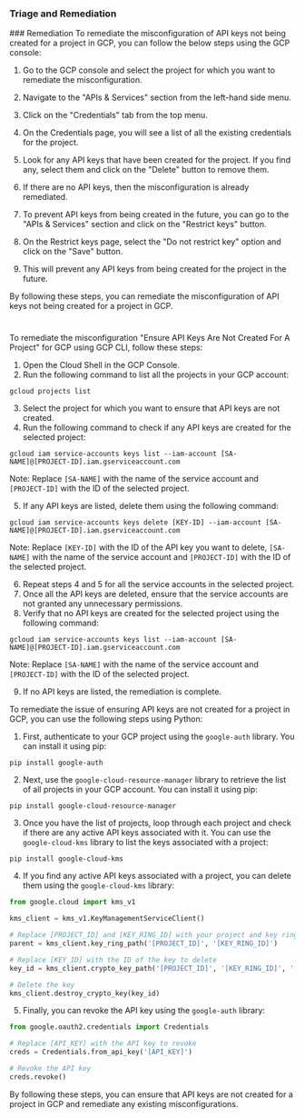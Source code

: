 
### Triage and Remediation
<Tabs>
<Tab title='Remediation'>
### Remediation

<AccordionGroup>
<Accordion title='Using Console' defaultOpen='true'>
To remediate the misconfiguration of API keys not being created for a project in GCP, you can follow the below steps using the GCP console:

1. Go to the GCP console and select the project for which you want to remediate the misconfiguration.

2. Navigate to the "APIs & Services" section from the left-hand side menu.

3. Click on the "Credentials" tab from the top menu.

4. On the Credentials page, you will see a list of all the existing credentials for the project.

5. Look for any API keys that have been created for the project. If you find any, select them and click on the "Delete" button to remove them.

6. If there are no API keys, then the misconfiguration is already remediated.

7. To prevent API keys from being created in the future, you can go to the "APIs & Services" section and click on the "Restrict keys" button.

8. On the Restrict keys page, select the "Do not restrict key" option and click on the "Save" button.

9. This will prevent any API keys from being created for the project in the future.

By following these steps, you can remediate the misconfiguration of API keys not being created for a project in GCP.

#
</Accordion>

<Accordion title='Using CLI'>
To remediate the misconfiguration "Ensure API Keys Are Not Created For A Project" for GCP using GCP CLI, follow these steps:

1. Open the Cloud Shell in the GCP Console.
2. Run the following command to list all the projects in your GCP account:

```
gcloud projects list
```

3. Select the project for which you want to ensure that API keys are not created.
4. Run the following command to check if any API keys are created for the selected project:

```
gcloud iam service-accounts keys list --iam-account [SA-NAME]@[PROJECT-ID].iam.gserviceaccount.com
```

Note: Replace `[SA-NAME]` with the name of the service account and `[PROJECT-ID]` with the ID of the selected project.

5. If any API keys are listed, delete them using the following command:

```
gcloud iam service-accounts keys delete [KEY-ID] --iam-account [SA-NAME]@[PROJECT-ID].iam.gserviceaccount.com
```

Note: Replace `[KEY-ID]` with the ID of the API key you want to delete, `[SA-NAME]` with the name of the service account and `[PROJECT-ID]` with the ID of the selected project.

6. Repeat steps 4 and 5 for all the service accounts in the selected project.
7. Once all the API keys are deleted, ensure that the service accounts are not granted any unnecessary permissions.
8. Verify that no API keys are created for the selected project using the following command:

```
gcloud iam service-accounts keys list --iam-account [SA-NAME]@[PROJECT-ID].iam.gserviceaccount.com
```

Note: Replace `[SA-NAME]` with the name of the service account and `[PROJECT-ID]` with the ID of the selected project.

9. If no API keys are listed, the remediation is complete.
</Accordion>

<Accordion title='Using Python'>
To remediate the issue of ensuring API keys are not created for a project in GCP, you can use the following steps using Python:

1. First, authenticate to your GCP project using the `google-auth` library. You can install it using pip:

```
pip install google-auth
```

2. Next, use the `google-cloud-resource-manager` library to retrieve the list of all projects in your GCP account. You can install it using pip:

```
pip install google-cloud-resource-manager
```

3. Once you have the list of projects, loop through each project and check if there are any active API keys associated with it. You can use the `google-cloud-kms` library to list the keys associated with a project:

```
pip install google-cloud-kms
```

4. If you find any active API keys associated with a project, you can delete them using the `google-cloud-kms` library:

```python
from google.cloud import kms_v1

kms_client = kms_v1.KeyManagementServiceClient()

# Replace [PROJECT_ID] and [KEY_RING_ID] with your project and key ring IDs
parent = kms_client.key_ring_path('[PROJECT_ID]', '[KEY_RING_ID]')

# Replace [KEY_ID] with the ID of the key to delete
key_id = kms_client.crypto_key_path('[PROJECT_ID]', '[KEY_RING_ID]', '[KEY_ID]')

# Delete the key
kms_client.destroy_crypto_key(key_id)
```

5. Finally, you can revoke the API key using the `google-auth` library:

```python
from google.oauth2.credentials import Credentials

# Replace [API_KEY] with the API key to revoke
creds = Credentials.from_api_key('[API_KEY]')

# Revoke the API key
creds.revoke()
```

By following these steps, you can ensure that API keys are not created for a project in GCP and remediate any existing misconfigurations.
</Accordion>

</AccordionGroup>
</Tab>
</Tabs>
